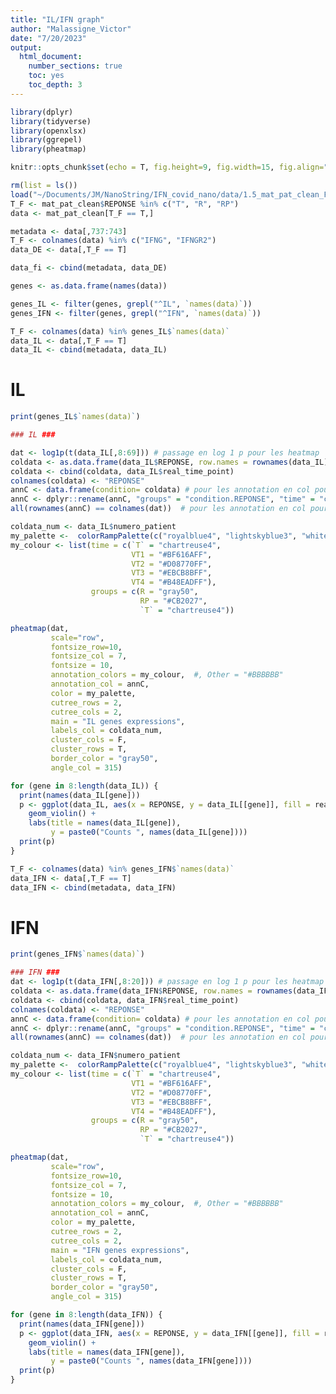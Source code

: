 ```yaml
---
title: "IL/IFN graph"
author: "Malassigne_Victor"
date: "7/20/2023"
output: 
  html_document:
    number_sections: true
    toc: yes
    toc_depth: 3
---
```


```r
library(dplyr)
library(tidyverse)
library(openxlsx)
library(ggrepel)
library(pheatmap)
```


```r
knitr::opts_chunk$set(echo = T, fig.height=9, fig.width=15, fig.align="center")

rm(list = ls())
load("~/Documents/JM/NanoString/IFN_covid_nano/data/1.5_mat_pat_clean_FIGURE_R_RP_NC.rds") #ouverture de la svg
T_F <- mat_pat_clean$REPONSE %in% c("T", "R", "RP")
data <- mat_pat_clean[T_F == T,]

metadata <- data[,737:743]
T_F <- colnames(data) %in% c("IFNG", "IFNGR2")
data_DE <- data[,T_F == T]

data_fi <- cbind(metadata, data_DE)
```


```r
genes <- as.data.frame(names(data))

genes_IL <- filter(genes, grepl("^IL", `names(data)`))
genes_IFN <- filter(genes, grepl("^IFN", `names(data)`))

T_F <- colnames(data) %in% genes_IL$`names(data)`
data_IL <- data[,T_F == T]
data_IL <- cbind(metadata, data_IL)
```

# IL 
```r
print(genes_IL$`names(data)`)

### IL ###

dat <- log1p(t(data_IL[,8:69])) # passage en log 1 p pour les heatmap
coldata <- as.data.frame(data_IL$REPONSE, row.names = rownames(data_IL))
coldata <- cbind(coldata, data_IL$real_time_point)
colnames(coldata) <- "REPONSE"
annC <- data.frame(condition= coldata) # pour les annotation en col pour la heatmap
annC <- dplyr::rename(annC, "groups" = "condition.REPONSE", "time" = "condition.NA")
all(rownames(annC) == colnames(dat))  # pour les annotation en col pour la heatmap

coldata_num <- data_IL$numero_patient
my_palette <-  colorRampPalette(c("royalblue4", "lightskyblue3", "white", "lightsalmon3","darkred"))(n = 256)
my_colour <- list(time = c(`T` = "chartreuse4",
                           VT1 = "#BF616AFF",
                           VT2 = "#D08770FF",
                           VT3 = "#EBCB8BFF",
                           VT4 = "#B48EADFF"),
                  groups = c(R = "gray50",
                             RP = "#CB2027",
                             `T` = "chartreuse4"))

pheatmap(dat, 
         scale="row", 
         fontsize_row=10, 
         fontsize_col = 7, 
         fontsize = 10, 
         annotation_colors = my_colour,  #, Other = "#BBBBBB"
         annotation_col = annC,
         color = my_palette, 
         cutree_rows = 2,
         cutree_cols = 2,
         main = "IL genes expressions", 
         labels_col = coldata_num,
         cluster_cols = F,
         cluster_rows = T,
         border_color = "gray50",
         angle_col = 315)
```


```r
for (gene in 8:length(data_IL)) { 
  print(names(data_IL[gene]))
  p <- ggplot(data_IL, aes(x = REPONSE, y = data_IL[[gene]], fill = real_time_point)) +
    geom_violin() +
    labs(title = names(data_IL[gene]),
         y = paste0("Counts ", names(data_IL[gene])))
  print(p)
}
```


```r
T_F <- colnames(data) %in% genes_IFN$`names(data)`
data_IFN <- data[,T_F == T]
data_IFN <- cbind(metadata, data_IFN)

```

# IFN
```r
print(genes_IFN$`names(data)`)

### IFN ###
dat <- log1p(t(data_IFN[,8:20])) # passage en log 1 p pour les heatmap
coldata <- as.data.frame(data_IFN$REPONSE, row.names = rownames(data_IFN))
coldata <- cbind(coldata, data_IFN$real_time_point)
colnames(coldata) <- "REPONSE"
annC <- data.frame(condition= coldata) # pour les annotation en col pour la heatmap
annC <- dplyr::rename(annC, "groups" = "condition.REPONSE", "time" = "condition.NA")
all(rownames(annC) == colnames(dat))  # pour les annotation en col pour la heatmap

coldata_num <- data_IFN$numero_patient
my_palette <-  colorRampPalette(c("royalblue4", "lightskyblue3", "white", "lightsalmon3","darkred"))(n = 256)
my_colour <- list(time = c(`T` = "chartreuse4",
                           VT1 = "#BF616AFF",
                           VT2 = "#D08770FF",
                           VT3 = "#EBCB8BFF",
                           VT4 = "#B48EADFF"),
                  groups = c(R = "gray50",
                             RP = "#CB2027",
                             `T` = "chartreuse4"))

pheatmap(dat, 
         scale="row", 
         fontsize_row=10, 
         fontsize_col = 7, 
         fontsize = 10, 
         annotation_colors = my_colour,  #, Other = "#BBBBBB"
         annotation_col = annC,
         color = my_palette, 
         cutree_rows = 2,
         cutree_cols = 2,
         main = "IFN genes expressions", 
         labels_col = coldata_num,
         cluster_cols = F,
         cluster_rows = T,
         border_color = "gray50",
         angle_col = 315)
```


```r
for (gene in 8:length(data_IFN)) { 
  print(names(data_IFN[gene]))
  p <- ggplot(data_IFN, aes(x = REPONSE, y = data_IFN[[gene]], fill = real_time_point)) +
    geom_violin() +
    labs(title = names(data_IFN[gene]),
         y = paste0("Counts ", names(data_IFN[gene])))
  print(p)
}
```


```r

```


```r

```


```r

```